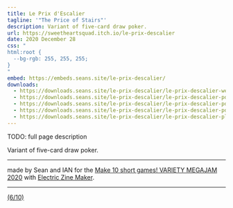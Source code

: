 ```yaml
---
title: Le Prix d'Escalier
tagline: '"The Price of Stairs"'
description: Variant of five-card draw poker.
url: https://sweetheartsquad.itch.io/le-prix-descalier
date: 2020 December 28
css: "
html:root {
  --bg-rgb: 255, 255, 255;
}
"
embed: https://embeds.seans.site/le-prix-descalier/
downloads:
  - https://downloads.seans.site/le-prix-descalier/le-prix-descalier-web.zip
  - https://downloads.seans.site/le-prix-descalier/le-prix-descalier-pdf-a4.zip
  - https://downloads.seans.site/le-prix-descalier/le-prix-descalier-pdf-letter.zip
  - https://downloads.seans.site/le-prix-descalier/le-prix-descalier-pdf-book.zip
  - https://downloads.seans.site/le-prix-descalier/le-prix-descalier-plaintext.zip
---
```


TODO: full page description



Variant of five-card draw poker.

---

made by Sean and IAN for the [Make 10 short games! VARIETY MEGAJAM 2020](https://itch.io/jam/vmj2020) with [Electric Zine Maker](https://alienmelon.itch.io/electric-zine-maker).

---

[(6/10)](https://itch.io/c/1319442/variety-megajam-2020-entries)
